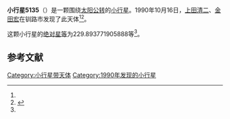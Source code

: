 {{Infobox planet
| bgcolour = #FFFFC0
| name = 5135 Nibutani
| symbol = 
| image = 
| caption = 
| discovery = yes
| discovery_ref = 
| discoverer = [[上田清二|上田清二]]、[[金田宏|金田宏]]
| discovery_site = [[钏路市|钏路市]] 
| discovered = 1990年10月16日
| designations = yes
| mp_name = 
| named_after = 
| alt_names = 1990 UE/ 1969 JG / 1982 DE / 1989 GV7
| mp_category = [[主带小行星|主带小行星]]
| orbit_ref = <ref name="a">[http://ssd.jpl.nasa.gov/sbdb.cgi?sstr=5135 5135 Nibutani] {{Wayback|url=http://ssd.jpl.nasa.gov/sbdb.cgi?sstr=5135 |date=20201124012010 }}，小行星數據庫瀏覽器（JPL Small-Body Database Browser）－[[美国国家航空航天局|美国国家航空航天局]]喷气推进实验室</ref>
| epoch = 2456400.5 (2013年4月18日更新)
| aphelion = {{convert|2.527393838360101|AU|km|3|abbr=on|lk=out}}
| perihelion = {{convert|1.950662609456335|AU|km|3|abbr=on}}
| semimajor = {{convert|2.239028223908218|AU|km|3|abbr=on}}
| eccentricity = 0.128790522
| period = 1223.73612 [[日|日]]<br />3.35[[儒略年|儒略年]]
| avg_speed = 
| inclination = 3.305980556898159
| asc_node = 35.53450560411407
| mean_anomaly = 
| arg_peri = 229.893771905888
| satellites = 
| physical_characteristics = yes
| dimensions = 
| mass = 
| density = 
| surface_grav = 
| escape_velocity = 
| sidereal_day = 
| axial_tilt = 
| pole_ecliptic_lat = 
| pole_ecliptic_lon = 
| albedo = 
| temperatures= 
| temp_name1 = 
| mean_temp_1 = 
| max_temp_1 = 
| temp_name2 = 
| max_temp_2 = 
| spectral_type = 
| abs_magnitude = 229.893771905888
}}

'''小行星5135'''（{{lang-en|5135 Nibutani}}）是一颗围绕[[太阳|太阳]][[公转|公转]]的[[小行星|小行星]]。1990年10月16日，[[上田清二|上田清二]]、[[金田宏|金田宏]]在钏路市发现了此天体<ref name="a" /><ref>{{cite news|title=小行星列表|url=http://cfa-www.harvard.edu/iau/lists/NumberedMPs.txt|accessdate=2013-07-08|newspaper=哈佛大学|archive-date=2008-05-17|archive-url=https://web.archive.org/web/20080517010638/http://cfa-www.harvard.edu/iau/lists/NumberedMPs.txt|dead-url=no}}</ref>。

这颗小行星的[[绝对星等|绝对星等]]为229.893771905888等<ref name="a" />。

==参考文献==
{{reflist}}
{{Minor Planet Number|[[小行星5134|小行星5134]]|[[小行星5136|小行星5136]]}}

{{小天体}}

[[Category:小行星带天体|Category:小行星带天体]]
[[Category:1990年发现的小行星|Category:1990年发现的小行星]]

{{asteroid-stub}}